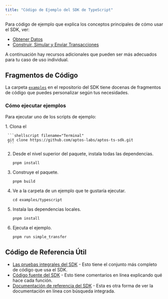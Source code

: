 ```yaml
---
title: "Código de Ejemplo del SDK de TypeScript"
---
```



Para código de ejemplo que explica los conceptos principales de cómo usar el SDK, ver:

- [Obtener Datos](/es/build/sdks/ts-sdk/fetch-data-via-sdk)
- [Construir, Simular y Enviar Transacciones](/es/build/sdks/ts-sdk/building-transactions)

A continuación hay recursos adicionales que pueden ser más adecuados para tu caso de uso individual.

## Fragmentos de Código

La carpeta [`examples`](https://github.com/aptos-labs/aptos-ts-sdk/tree/main/examples) en el repositorio del SDK tiene docenas de fragmentos de código que puedes personalizar según tus necesidades.

### Cómo ejecutar ejemplos

Para ejecutar uno de los scripts de ejemplo:

<Steps>
  1. Clona el

     ```shellscript filename="Terminal"
     git clone https://github.com/aptos-labs/aptos-ts-sdk.git
     ```

  2. Desde el nivel superior del paquete, instala todas las dependencias.

     ```shellscript filename="Terminal"
     pnpm install
     ```

  3. Construye el paquete.

     ```shellscript filename="Terminal"
     pnpm build
     ```

  4. Ve a la carpeta de un ejemplo que te gustaría ejecutar.

     ```shellscript filename="Terminal"
     cd examples/typescript
     ```

  5. Instala las dependencias locales.

     ```shellscript filename="Terminal"
     pnpm install
     ```

  6. Ejecuta el ejemplo.

     ```shellscript filename="Terminal"
     pnpm run simple_transfer
     ```
</Steps>

## Código de Referencia Útil

- [Las pruebas integrales del SDK](https://github.com/aptos-labs/aptos-ts-sdk/tree/main/tests/e2e) - Esto tiene el conjunto más completo de código que usa el SDK.
- [Código fuente del SDK](https://github.com/aptos-labs/aptos-ts-sdk/tree/main) - Esto tiene comentarios en línea explicando qué hace cada función.
- [Documentación de referencia del SDK](https://aptos-labs.github.io/aptos-ts-sdk/) - Esta es otra forma de ver la documentación en línea con búsqueda integrada.
